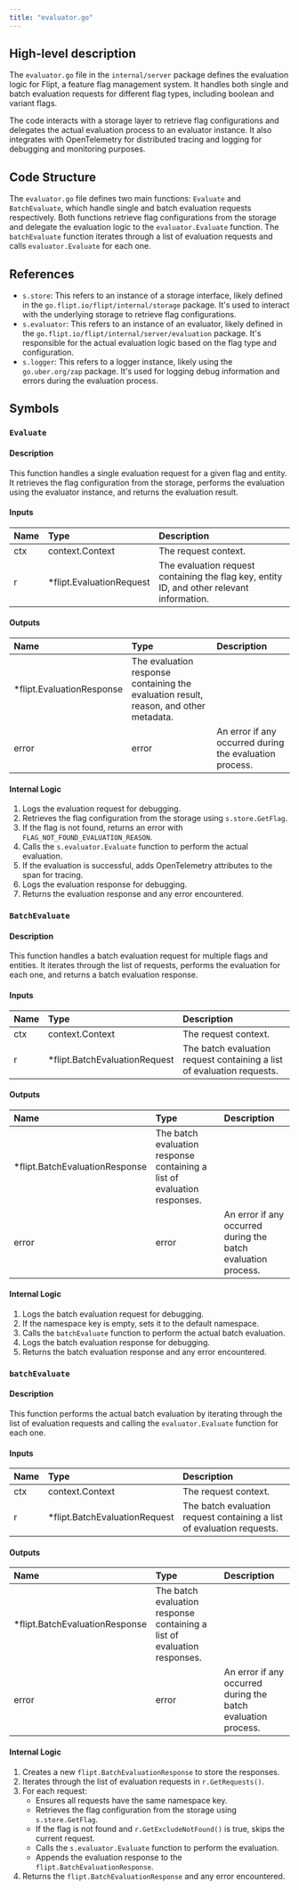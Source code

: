 ```yaml
---
title: "evaluator.go"
---
```


## High-level description
The `evaluator.go` file in the `internal/server` package defines the evaluation logic for Flipt, a feature flag management system. It handles both single and batch evaluation requests for different flag types, including boolean and variant flags. 

The code interacts with a storage layer to retrieve flag configurations and delegates the actual evaluation process to an evaluator instance. It also integrates with OpenTelemetry for distributed tracing and logging for debugging and monitoring purposes.

## Code Structure
The `evaluator.go` file defines two main functions: `Evaluate` and `BatchEvaluate`, which handle single and batch evaluation requests respectively. Both functions retrieve flag configurations from the storage and delegate the evaluation logic to the `evaluator.Evaluate` function. The `batchEvaluate` function iterates through a list of evaluation requests and calls `evaluator.Evaluate` for each one.

## References
- `s.store`: This refers to an instance of a storage interface, likely defined in the `go.flipt.io/flipt/internal/storage` package. It's used to interact with the underlying storage to retrieve flag configurations.
- `s.evaluator`: This refers to an instance of an evaluator, likely defined in the `go.flipt.io/flipt/internal/server/evaluation` package. It's responsible for the actual evaluation logic based on the flag type and configuration.
- `s.logger`: This refers to a logger instance, likely using the `go.uber.org/zap` package. It's used for logging debug information and errors during the evaluation process.

## Symbols

### `Evaluate`
#### Description
This function handles a single evaluation request for a given flag and entity. It retrieves the flag configuration from the storage, performs the evaluation using the evaluator instance, and returns the evaluation result.

#### Inputs
| Name | Type | Description |
|:-----|:-----|:------------|
| ctx | context.Context | The request context. |
| r | *flipt.EvaluationRequest | The evaluation request containing the flag key, entity ID, and other relevant information. |

#### Outputs
| Name | Type | Description |
|:-----|:-----|:------------|
| *flipt.EvaluationResponse | The evaluation response containing the evaluation result, reason, and other metadata. |
| error | error | An error if any occurred during the evaluation process. |

#### Internal Logic
1. Logs the evaluation request for debugging.
2. Retrieves the flag configuration from the storage using `s.store.GetFlag`.
3. If the flag is not found, returns an error with `FLAG_NOT_FOUND_EVALUATION_REASON`.
4. Calls the `s.evaluator.Evaluate` function to perform the actual evaluation.
5. If the evaluation is successful, adds OpenTelemetry attributes to the span for tracing.
6. Logs the evaluation response for debugging.
7. Returns the evaluation response and any error encountered.

### `BatchEvaluate`
#### Description
This function handles a batch evaluation request for multiple flags and entities. It iterates through the list of requests, performs the evaluation for each one, and returns a batch evaluation response.

#### Inputs
| Name | Type | Description |
|:-----|:-----|:------------|
| ctx | context.Context | The request context. |
| r | *flipt.BatchEvaluationRequest | The batch evaluation request containing a list of evaluation requests. |

#### Outputs
| Name | Type | Description |
|:-----|:-----|:------------|
| *flipt.BatchEvaluationResponse | The batch evaluation response containing a list of evaluation responses. |
| error | error | An error if any occurred during the batch evaluation process. |

#### Internal Logic
1. Logs the batch evaluation request for debugging.
2. If the namespace key is empty, sets it to the default namespace.
3. Calls the `batchEvaluate` function to perform the actual batch evaluation.
4. Logs the batch evaluation response for debugging.
5. Returns the batch evaluation response and any error encountered.

### `batchEvaluate`
#### Description
This function performs the actual batch evaluation by iterating through the list of evaluation requests and calling the `evaluator.Evaluate` function for each one.

#### Inputs
| Name | Type | Description |
|:-----|:-----|:------------|
| ctx | context.Context | The request context. |
| r | *flipt.BatchEvaluationRequest | The batch evaluation request containing a list of evaluation requests. |

#### Outputs
| Name | Type | Description |
|:-----|:-----|:------------|
| *flipt.BatchEvaluationResponse | The batch evaluation response containing a list of evaluation responses. |
| error | error | An error if any occurred during the batch evaluation process. |

#### Internal Logic
1. Creates a new `flipt.BatchEvaluationResponse` to store the responses.
2. Iterates through the list of evaluation requests in `r.GetRequests()`.
3. For each request:
    - Ensures all requests have the same namespace key.
    - Retrieves the flag configuration from the storage using `s.store.GetFlag`.
    - If the flag is not found and `r.GetExcludeNotFound()` is true, skips the current request.
    - Calls the `s.evaluator.Evaluate` function to perform the evaluation.
    - Appends the evaluation response to the `flipt.BatchEvaluationResponse`.
4. Returns the `flipt.BatchEvaluationResponse` and any error encountered.
